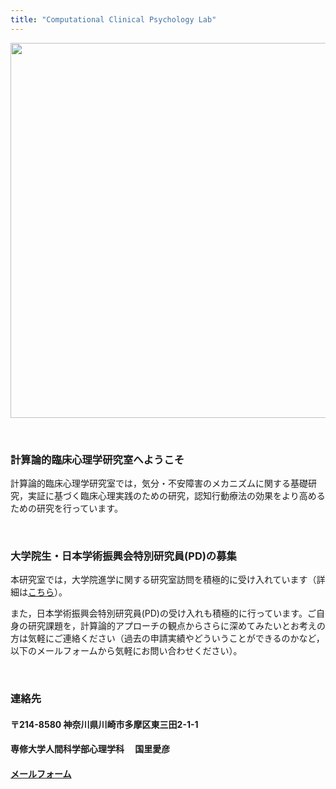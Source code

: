 ```yaml
---
title: "Computational Clinical Psychology Lab"
---
```


<img src="mark.png" width="600px">

<br />

### 計算論的臨床心理学研究室へようこそ
計算論的臨床心理学研究室では，気分・不安障害のメカニズムに関する基礎研究，実証に基づく臨床心理実践のための研究，認知行動療法の効果をより高めるための研究を行っています。

<br />

### 大学院生・日本学術振興会特別研究員(PD)の募集
本研究室では，大学院進学に関する研究室訪問を積極的に受け入れています（詳細は[こちら](education.html)）。

また，日本学術振興会特別研究員(PD)の受け入れも積極的に行っています。ご自身の研究課題を，計算論的アプローチの観点からさらに深めてみたいとお考えの方は気軽にご連絡ください（過去の申請実績やどういうことができるのかなど，以下のメールフォームから気軽にお問い合わせください）。

<br />

### 連絡先
#### 〒214-8580 神奈川県川崎市多摩区東三田2-1-1
#### 専修大学人間科学部心理学科　 国里愛彦
#### [メールフォーム](https://docs.google.com/forms/d/e/1FAIpQLSeVb0_ti9flHyGcRQcLESQO7Tzl3eH5hbCqXyzcGh7RWLQexA/viewform)